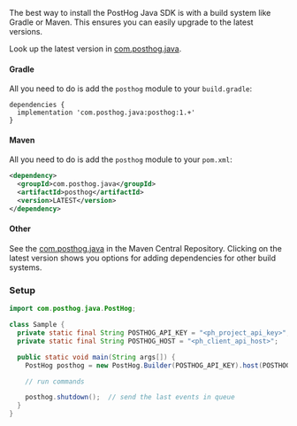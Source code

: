 The best way to install the PostHog Java SDK is with a build system like Gradle or Maven. This ensures you can easily upgrade to the latest versions.

Look up the latest version in [com.posthog.java](https://search.maven.org/artifact/com.posthog.java/posthog).

#### Gradle

All you need to do is add the `posthog` module to your `build.gradle`:

```gradle_kotlin file=build.gradle
dependencies {
  implementation 'com.posthog.java:posthog:1.+'
}
```

#### Maven

All you need to do is add the `posthog` module to your `pom.xml`:

```xml file=pom.xml
<dependency>
  <groupId>com.posthog.java</groupId>
  <artifactId>posthog</artifactId>
  <version>LATEST</version>
</dependency>
```

#### Other

See the [com.posthog.java](https://search.maven.org/artifact/com.posthog.java/posthog) in the Maven Central Repository. Clicking on the latest version shows you options for adding dependencies for other build systems.

### Setup

```java
import com.posthog.java.PostHog;

class Sample {
  private static final String POSTHOG_API_KEY = "<ph_project_api_key>";
  private static final String POSTHOG_HOST = "<ph_client_api_host>";

  public static void main(String args[]) {
    PostHog posthog = new PostHog.Builder(POSTHOG_API_KEY).host(POSTHOG_HOST).build();

    // run commands

    posthog.shutdown();  // send the last events in queue
  }
}
```

